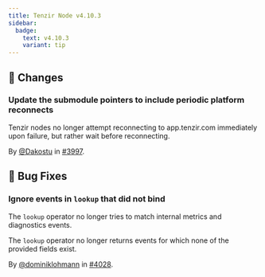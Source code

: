 ```yaml
---
title: Tenzir Node v4.10.3
sidebar:
  badge:
    text: v4.10.3
    variant: tip
---
```


## 🔄 Changes

### Update the submodule pointers to include periodic platform reconnects

Tenzir nodes no longer attempt reconnecting to app.tenzir.com immediately upon
failure, but rather wait before reconnecting.

By [@Dakostu](https://github.com/Dakostu) in [#3997](https://github.com/tenzir/tenzir/pull/3997).

## 🐛 Bug Fixes

### Ignore events in `lookup` that did not bind

The `lookup` operator no longer tries to match internal metrics and diagnostics
events.

The `lookup` operator no longer returns events for which none of the provided
fields exist.

By [@dominiklohmann](https://github.com/dominiklohmann) in [#4028](https://github.com/tenzir/tenzir/pull/4028).
